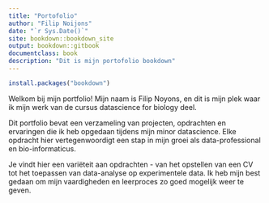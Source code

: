 ```yaml
--- 
title: "Portofolio"
author: "Filip Noijons"
date: "`r Sys.Date()`"
site: bookdown::bookdown_site
output: bookdown::gitbook
documentclass: book
description: "Dit is mijn portofolio bookdown"
---
```

 
```r
install.packages("bookdown")
```

Welkom bij mijn portfolio! Mijn naam is Filip Noyons, en dit is mijn plek waar ik mijn werk van de cursus datascience for biology deel.

Dit portfolio bevat een verzameling van projecten, opdrachten en ervaringen die ik heb opgedaan tijdens mijn minor datascience. Elke opdracht hier vertegenwoordigt een stap in mijn groei als data-professional en bio-informaticus.

Je vindt hier een variëteit aan opdrachten - van het opstellen van een CV tot het toepassen van data-analyse op experimentele data. Ik heb mijn best gedaan om mijn vaardigheden en leerproces zo goed mogelijk weer te geven.

